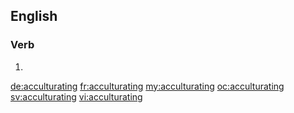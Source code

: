==English==

===Verb===
{{head|en|present participle}}

# {{present participle of|acculturate|lang=en|nocat=1}}

[[de:acculturating]]
[[fr:acculturating]]
[[my:acculturating]]
[[oc:acculturating]]
[[sv:acculturating]]
[[vi:acculturating]]